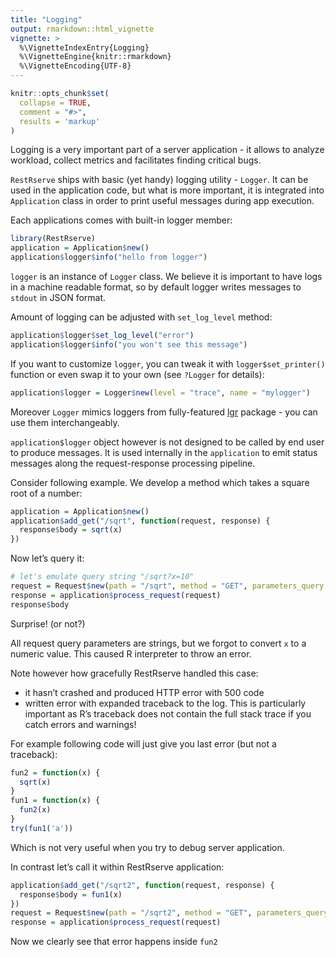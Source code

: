 ```yaml
---
title: "Logging"
output: rmarkdown::html_vignette
vignette: >
  %\VignetteIndexEntry{Logging}
  %\VignetteEngine{knitr::rmarkdown}
  %\VignetteEncoding{UTF-8}
---
```


```r
knitr::opts_chunk$set(
  collapse = TRUE,
  comment = "#>", 
  results = 'markup'
)
```

Logging is a very important part of a server application - it allows to analyze workload, collect metrics and facilitates finding critical bugs. 

`RestRserve` ships with basic (yet handy) logging utility - `Logger`. It can be used in the application code, but what is more important, it is integrated into `Application` class in order to print useful messages during app execution.


Each applications comes with built-in logger member:

```r
library(RestRserve)
application = Application$new()
application$logger$info("hello from logger")
```
`logger` is an instance of `Logger` class. We believe it is important to have logs in a machine readable format, so by default logger writes messages to `stdout` in JSON format. 

Amount of logging can be adjusted with `set_log_level` method:
```r
application$logger$set_log_level("error")
application$logger$info("you won't see this message")
```

If you want to customize `logger`, you can tweak it with `logger$set_printer()` function or even swap it to your own (see `?Logger` for details):

```r
application$logger = Logger$new(level = "trace", name = "mylogger")
```
Moreover `Logger` mimics loggers from fully-featured [lgr](https://cran.r-project.org/package=lgr) package - you can use them interchangeably.

`application$logger` object however is not designed to be called by end user to produce messages. It is used internally in the `application` to emit status messages along the request-response processing pipeline.

Consider following example. We develop a method which takes a square root of a number:
```r
application = Application$new()
application$add_get("/sqrt", function(request, response) {
  response$body = sqrt(x)
})
```
Now let's query it:
```r
# let's emulate query string "/sqrt?x=10"
request = Request$new(path = "/sqrt", method = "GET", parameters_query = list(x = "10")) 
response = application$process_request(request)
response$body
```
Surprise! (or not?)

All request query parameters are strings, but we forgot to convert `x` to a numeric value. This caused R interpreter to throw an error. 

Note however how gracefully RestRserve handled this case:

- it hasn't crashed and produced HTTP error with 500 code
- written error with expanded traceback to the log. This is particularly important as R's traceback does not contain the full stack trace if you catch errors and warnings!

For example following code will just give you last error (but not a traceback):
```r
fun2 = function(x) {
  sqrt(x)
}
fun1 = function(x) {
  fun2(x)
}
try(fun1('a'))
```
Which is not very useful when you try to debug server application.


In contrast let's call it within RestRserve application:
```r
application$add_get("/sqrt2", function(request, response) {
  response$body = fun1(x)
})
request = Request$new(path = "/sqrt2", method = "GET", parameters_query = list(x = "10")) 
response = application$process_request(request)
```

Now we clearly see that error happens inside `fun2`
